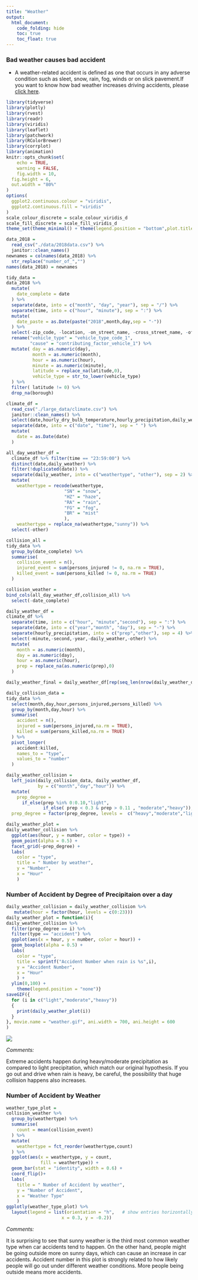 ```yaml
---
title: "Weather"
output: 
  html_document: 
    code_folding: hide
    toc: true
    toc_float: true
---
```

### Bad weather causes bad accident
  + A weather-related accident is defined as one that occurs in any adverse condition such as sleet, snow, rain, fog, winds or on slick pavement.If you want to know how bad weather increases driving accidents, please [click here](https://www.blumenshinelawgroup.com/how-bad-weather-increases-driving-accidents/).

```r
library(tidyverse)
library(plotly)
library(rvest)
library(readr)
library(viridis)
library(leaflet)
library(patchwork)
library(RColorBrewer)
library(corrplot)
library(animation)
knitr::opts_chunk$set(
	echo = TRUE,
	warning = FALSE,
	fig.width = 10, 
  fig.height = 6,
  out.width = "80%"
)
options(
  ggplot2.continuous.colour = "viridis",
  ggplot2.continuous.fill = "viridis"
)
scale_colour_discrete = scale_colour_viridis_d
scale_fill_discrete = scale_fill_viridis_d
theme_set(theme_minimal() + theme(legend.position = "bottom",plot.title = element_text(face = "bold")))
```


```r
data_2018 = 
  read_csv("./data/2018data.csv") %>% 
  janitor::clean_names() 
newnames = colnames(data_2018) %>% 
  str_replace("number_of_","") 
names(data_2018) = newnames

tidy_data = 
data_2018 %>% 
  mutate(
    date_complete = date 
  ) %>% 
  separate(date, into = c("month", "day", "year"), sep = "/") %>% 
  separate(time, into = c("hour", "minute"), sep = ":") %>%
  mutate(
    date_paste = as.Date(paste("2018",month,day,sep = "-"))
  ) %>% 
  select(-zip_code, -location, -on_street_name, -cross_street_name, -off_street_name,-collision_id,-year) %>% 
  rename("vehicle_type" = "vehicle_type_code_1",
         "cause" = "contributing_factor_vehicle_1") %>% 
  mutate( day = as.numeric(day),
          month = as.numeric(month),
          hour = as.numeric(hour),
          minute = as.numeric(minute),
          latitude = replace_na(latitude,0),
          vehicle_type = str_to_lower(vehicle_type)
  ) %>%
  filter( latitude != 0) %>% 
  drop_na(borough)

```


```r
climate_df = 
  read_csv("./large_data/climate.csv") %>% 
  janitor::clean_names() %>% 
  select(date,hourly_dry_bulb_temperature,hourly_precipitation,daily_weather) %>%
  separate(date, into = c("date", "time"), sep = " ") %>% 
  mutate(
    date = as.Date(date)
  )
```


```r
all_day_weather_df =
  climate_df %>% filter(time == "23:59:00") %>% 
  distinct(date,daily_weather) %>% 
  filter(!duplicated(date)) %>% 
  separate(daily_weather, into = c("weathertype", "other"), sep = 2) %>%
  mutate(
    weathertype = recode(weathertype,
                      "SN" = "snow",
                      "HZ" = "haze",
                      "RA" = "rain",
                      "FG" = "fog",
                      "BR" = "mist"
                      ),
    weathertype = replace_na(weathertype,"sunny")) %>% 
  select(-other)

collision_all = 
tidy_data %>% 
  group_by(date_complete) %>% 
  summarise(
    collision_event = n(),
    injured_event = sum(persons_injured != 0, na.rm = TRUE),
    killed_event = sum(persons_killed != 0, na.rm = TRUE)
  )

collision_weather = 
bind_cols(all_day_weather_df,collision_all) %>% 
  select(-date_complete)
```

```r
daily_weather_df = 
climate_df %>% 
  separate(time, into = c("hour", "minute","second"), sep = ":") %>% 
  separate(date, into = c("year","month", "day"), sep = "-") %>% 
  separate(hourly_precipitation, into = c("prep","other"), sep = 4) %>% 
  select(-minute,-second,-year,-daily_weather,-other) %>% 
  mutate(
    month = as.numeric(month),
    day = as.numeric(day),
    hour = as.numeric(hour),
    prep = replace_na(as.numeric(prep),0)
  )

daily_weather_final = daily_weather_df[rep(seq_len(nrow(daily_weather_df)), each = 3), ]

daily_collision_data = 
tidy_data %>% 
  select(month,day,hour,persons_injured,persons_killed) %>% 
  group_by(month,day,hour) %>% 
  summarise(
    accident = n(),
    injured = sum(persons_injured,na.rm = TRUE),
    killed = sum(persons_killed,na.rm = TRUE)
  ) %>% 
  pivot_longer(
    accident:killed,
    names_to = "type",
    values_to = "number"
  )

daily_weather_collision = 
  left_join(daily_collision_data, daily_weather_df,
            by = c("month","day","hour")) %>% 
  mutate(
    prep_degree = 
      if_else(prep %in% 0:0.10,"light",
              if_else( prep < 0.3 & prep > 0.11 , "moderate","heavy")),
  prep_degree = factor(prep_degree, levels =  c("heavy","moderate","light")))

daily_weather_plot =
daily_weather_collision %>% 
  ggplot(aes(hour, y = number, color = type)) +
  geom_point(alpha = 0.5) + 
  facet_grid(~prep_degree) +
  labs(
    color = "type",
    title = " Number by weather",
    y = "Number",
    x = "Hour"
    )
```

### Number of Accident by Degree of Precipitaion over a day

```r
daily_weather_collision = daily_weather_collision %>%
   mutate(hour = factor(hour, levels = c(0:23)))
daily_weather_plot = function(i){
daily_weather_collision %>% 
  filter(prep_degree == i) %>%
  filter(type == "accident") %>%
  ggplot(aes(x = hour, y = number, color = hour)) +
  geom_boxplot(alpha = 0.5) + 
  labs(
    color = "type",
    title = sprintf("Accident Number when rain is %s",i),
    y = "Accident Number",
    x = "Hour"
    ) +
  ylim(0,100) +
    theme(legend.position = "none")}
saveGIF({
  for (i in c("light","moderate","heavy"))
  {
    print(daily_weather_plot(i))
  }
}, movie.name = "weather.gif", ani.width = 700, ani.height = 600
)
```

![](weather.gif)

*Comments:*

Extreme accidents happen during heavy/moderate precipitation as compared to light precipitation, which match our original hypothesis. If you go out and drive when rain is heavy, be careful, the possibility that huge collision happens also increases. 

### Number of Accident by Weather

```r
weather_type_plot =  
collision_weather %>% 
  group_by(weathertype) %>% 
  summarise(
    count = mean(collision_event)
  ) %>% 
  mutate(
    weathertype = fct_reorder(weathertype,count)
  ) %>% 
  ggplot(aes(x = weathertype, y = count,
             fill = weathertype)) + 
  geom_bar(stat = "identity", width = 0.6) +
  coord_flip()+
  labs(
    title = " Number of Accident by weather",
    y = "Number of Accident",
    x = "Weather Type"
    )
ggplotly(weather_type_plot) %>% 
  layout(legend = list(orientation = "h",   # show entries horizontally
                     x = 0.3, y = -0.2))  
```

*Comments:* 

It is surprising to see that sunny weather is the third most common weather type when car accidents tend to happen. On the other hand, people might be going outside more on sunny days, which can cause an increase in car accidents. Accident number in this plot is strongly related to how likely people will go out under different weather conditions. More people being outside means more accidents. 

